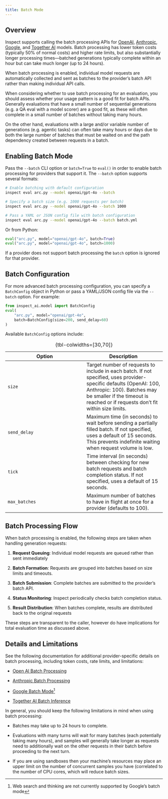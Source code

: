 ```yaml
---
title: Batch Mode
---
```


## Overview

Inspect supports calling the batch processing APIs for [OpenAI](https://platform.openai.com/docs/guides/batch), [Anthropic](https://docs.anthropic.com/en/docs/build-with-claude/batch-processing), [Google](https://ai.google.dev/gemini-api/docs/batch-mode), and [Together AI](https://docs.together.ai/docs/batch-inference) models. Batch processing has lower token costs (typically 50% of normal costs) and higher rate limits, but also substantially longer processing times---batched generations typically complete within an hour but can take much longer (up to 24 hours).

When batch processing is enabled, individual model requests are automatically collected and sent as batches to the provider's batch API rather than making individual API calls.

::: callout-important
When considering whether to use batch processing for an evaluation, you should assess whether your usage pattern is a good fit for batch APIs. Generally evaluations that have a small number of sequential generations (e.g. a QA eval with a model scorer) are a good fit, as these will often complete in a small number of batches without taking many hours.

On the other hand, evaluations with a large and/or variable number of generations (e.g. agentic tasks) can often take many hours or days due to both the large number of batches that must be waited on and the path dependency created between requests in a batch.
:::

## Enabling Batch Mode

Pass the `--batch` CLI option or `batch=True` to `eval()` in order to enable batch processing for providers that support it. The `--batch` option supports several formats:

``` bash
# Enable batching with default configuration
inspect eval arc.py --model openai/gpt-4o --batch

# Specify a batch size (e.g. 1000 requests per batch)
inspect eval arc.py --model openai/gpt-4o --batch 1000

# Pass a YAML or JSON config file with batch configuration
inspect eval arc.py --model openai/gpt-4o --batch batch.yml
```

Or from Python:

``` python
eval("arc.py", model="openai/gpt-4o", batch=True)
eval("arc.py", model="openai/gpt-4o", batch=1000)
```

If a provider does not support batch processing the `batch` option is ignored for that provider.

## Batch Configuration

For more advanced batch processing configuration, you can specify a `BatchConfig` object in Python or pass a YAML/JSON config file via the `--batch` option. For example:

``` python
from inspect_ai.model import BatchConfig
eval(
    "arc.py", model="openai/gpt-4o", 
    batch=BatchConfig(size=200, send_delay=60)
)
```

Available `BatchConfig` options include:

| Option | Description |
|------------------------------------|------------------------------------|
| `size` | Target number of requests to include in each batch. If not specified, uses provider-specific defaults (OpenAI: 100, Anthropic: 100). Batches may be smaller if the timeout is reached or if requests don’t fit within size limits. |
| `send_delay` | Maximum time (in seconds) to wait before sending a partially filled batch. If not specified, uses a default of 15 seconds. This prevents indefinite waiting when request volume is low. |
| `tick` | Time interval (in seconds) between checking for new batch requests and batch completion status. If not specified, uses a default of 15 seconds. |
| `max_batches` | Maximum number of batches to have in flight at once for a provider (defaults to 100). |

: {tbl-colwidths=\[30,70\]}

## Batch Processing Flow

When batch processing is enabled, the following steps are taken when handling generation requests:

1.  **Request Queuing**: Individual model requests are queued rather than sent immediately

2.  **Batch Formation**: Requests are grouped into batches based on size limits and timeouts.

3.  **Batch Submission**: Complete batches are submitted to the provider's batch API.

4.  **Status Monitoring**: Inspect periodically checks batch completion status.

5.  **Result Distribution**: When batches complete, results are distributed back to the original requests

These steps are transparent to the caller, however do have implications for total evaluation time as discussed above.

## Details and Limitations

See the following documentation for additional provider-specific details on batch processing, including token costs, rate limits, and limitations:

-   [Open AI Batch Processing](https://platform.openai.com/docs/guides/batch)

-   [Anthropic Batch Processing](https://docs.anthropic.com/en/docs/build-with-claude/batch-processing)

-   [Google Batch Mode](https://ai.google.dev/gemini-api/docs/batch-mode)^[Web search and thinking are not currently supported by Google's batch mode]

-   [Together AI Batch Inference](https://docs.together.ai/docs/batch-inference)

In general, you should keep the following limitations in mind when using batch processing:

-   Batches may take up to 24 hours to complete.

-   Evaluations with many turns will wait for many batches (each potentially taking many hours), and samples will generally take longer as requests need to additionally wait on the other requests in their batch before proceeding to the next turn.

-   If you are using sandboxes then your machine's resources may place an upper limit on the number of concurrent samples you have (correlated to the number of CPU cores, which will reduce batch sizes.

